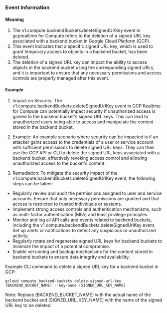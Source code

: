 
### Event Information

#### Meaning

1. The v1.compute.backendBuckets.deleteSignedUrlKey event in gcprealtime for Compute refers to the deletion of a signed URL key associated with a backend bucket in Google Cloud Platform (GCP).
2. This event indicates that a specific signed URL key, which is used to grant temporary access to objects in a backend bucket, has been deleted.
3. The deletion of a signed URL key can impact the ability to access objects in the backend bucket using the corresponding signed URLs, and it is important to ensure that any necessary permissions and access controls are properly managed after this event.

#### Example

1. Impact on Security: The v1.compute.backendBuckets.deleteSignedUrlKey event in GCP Realtime for Compute can potentially impact security if unauthorized access is gained to the backend bucket's signed URL keys. This can lead to unauthorized users being able to access and manipulate the content stored in the backend bucket.

2. Example: An example scenario where security can be impacted is if an attacker gains access to the credentials of a user or service account with sufficient permissions to delete signed URL keys. They can then use the GCP API or CLI to delete the signed URL keys associated with a backend bucket, effectively revoking access control and allowing unauthorized access to the bucket's content.

3. Remediation: To mitigate the security impact of the v1.compute.backendBuckets.deleteSignedUrlKey event, the following steps can be taken:

- Regularly review and audit the permissions assigned to user and service accounts. Ensure that only necessary permissions are granted and that access is restricted to trusted individuals or systems.
- Implement strong access controls and authentication mechanisms, such as multi-factor authentication (MFA) and least privilege principles.
- Monitor and log all API calls and events related to backend buckets, including the v1.compute.backendBuckets.deleteSignedUrlKey event. Set up alerts or notifications to detect any suspicious or unauthorized activity.
- Regularly rotate and regenerate signed URL keys for backend buckets to minimize the impact of a potential compromise.
- Enable versioning and backup mechanisms for the content stored in backend buckets to ensure data integrity and availability.

Example CLI command to delete a signed URL key for a backend bucket in GCP:

```
gcloud compute backend-buckets delete-signed-url-key [BACKEND_BUCKET_NAME] --key-name [SIGNED_URL_KEY_NAME]
```

Note: Replace [BACKEND_BUCKET_NAME] with the actual name of the backend bucket and [SIGNED_URL_KEY_NAME] with the name of the signed URL key to be deleted.

